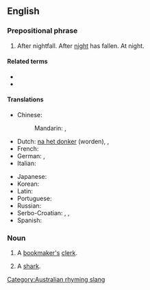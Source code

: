 ==English==

===Prepositional phrase===
{{head|en|prepositional phrase|head=[[after]] [[dark]]}}

# After nightfall. After [[night]] has fallen. At night.

====Related terms====
* {{l|en|at dark}}
* {{l|en|before dark}}

====Translations====
{{trans-top|after nightfall, at night}}
* Chinese:
*: Mandarin: {{t|cmn|在黃昏以後}}, {{t|cmn|在黄昏以后|tr=zài huánghūn yǐhòu}}
* Dutch: [[na het donker]] (worden), {{t|nl|nadat de nacht gevallen is}}, {{t|nl|na het vallen van de avond}}
* French: {{t|fr|après la tombée de la nuit}}
* German: {{t|de|nach Einbruch der Dunkelheit}}, {{t|de|nach Dunkelwerden}}
* Italian: {{t|it|dopo il tramonto}}
{{trans-mid}}
* Japanese: {{t|ja|暮れの後|tr=kure no ato}}
* Korean: {{t|ko|해거름다음에|tr=haegeoreumdaeume}}
* Latin: {{t|la|de nocte}}
* Portuguese: {{t|pt|[[após]] [[o]] [[anoitecer]]}}
* Russian: {{t|ru|[[по́сле]] [[наступление|наступле́ния]] [[темнота|темноты́]]}}
* Serbo-Croatian: {{t|sh|nakon mraka}}, {{t|sh|posle mraka}}, {{t|sh|nadmrak}}
* Spanish: {{t|es|después de anochecer}}
{{trans-bottom}}

===Noun===
{{en-noun}}

# {{lb|en|Australia|rhyming slang}} A [[bookmaker|bookmaker's]] [[clerk]].
# {{lb|en|Australia|rhyming slang}} A [[shark]].

[[Category:Australian rhyming slang]]